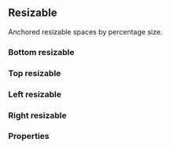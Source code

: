 

<CommonHeader />

<Meta of={ResizablePercentageStories} />

## Resizable

Anchored resizable spaces by percentage size.

### Bottom resizable

<Canvas>
  <Story of={ResizablePercentageStories.Bottom} />
</Canvas>

### Top resizable

<Canvas>
  <Story of={ResizablePercentageStories.Top} />
</Canvas>

### Left resizable

<Canvas>
  <Story of={ResizablePercentageStories.Left} />
</Canvas>

### Right resizable

<Canvas>
  <Story of={ResizablePercentageStories.Right} />
</Canvas>

### Properties

<Story of={ResizablePercentageStories.Properties} />
